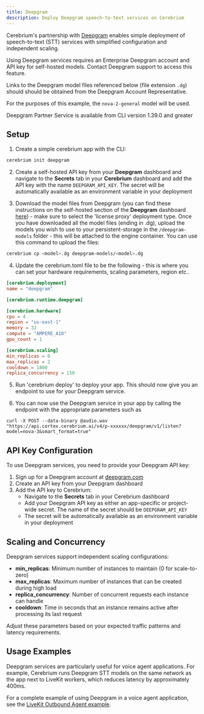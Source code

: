 ```yaml
---
title: Deepgram
description: Deploy Deepgram speech-to-text services on Cerebrium
---
```


Cerebrium's partnership with [Deepgram](https://www.deepgram.com/) enables simple deployment of speech-to-text (STT) services with simplified configuration and independent scaling.

<Note>
Using Deepgram services requires an Enterprise Deepgram account and API key for self-hosted models. Contact Deepgram support to access this feature.

Links to the Deepgram model files referenced below (file extension `.dg`) should should be obtained from the Deepgram Account Representative.

For the purposes of this example, the `nova-2-general` model will be used.

</Note>
<Note>
  Deepgram Partner Service is available from CLI version 1.39.0 and greater
</Note>

## Setup

1. Create a simple cerebrium app with the CLI:

```bash
cerebrium init deepgram
```

2. Create a self-hosted API key from your <b>Deepgram</b> dashboard and navigate to the **Secrets** tab in your <b>Cerebrium</b> dashboard and add the API key with the name `DEEPGRAM_API_KEY`. The secret will be automatically available as an environment variable in your deployment

3. Download the model files from Deepgram (you can find these instructions on the self-hosted section of the <b>Deepgram</b> dashboard [here](https://developers.deepgram.com/docs/deploy-deepgram-services#pull-deepgram-container-images)) - make sure to select the 'license proxy' deployment type.
   Once you have downloaded all the model files (ending in .dg), upload the models you wish to use to your persistent-storage in the `/deepgram-models` folder - this will be attached to the engine container. You can use this command to upload the files:

```bash
cerebrium cp <model>.dg deepgram-models/<model>.dg
```

4. Update the cerebrium.toml file to be the following - this is where you can set your hardware requirements, scaling parameters, region etc..

```toml
[cerebrium.deployment]
name = "deepgram"

[cerebrium.runtime.deepgram]

[cerebrium.hardware]
cpu = 4
region = "us-east-1"
memory = 32
compute = "AMPERE_A10"
gpu_count = 1

[cerebrium.scaling]
min_replicas = 0
max_replicas = 2
cooldown = 1800
replica_concurrency = 150
```

5. Run 'cerebrium deploy' to deploy your app. This should now give you an endpoint to use for your Deepgram service.

6. You can now use the Deepgram service in your app by calling the endpoint with the appropriate parameters such as

```curl
curl -X POST --data-binary @audio.wav "https://api.cortex.cerebrium.ai/v4/p-xxxxxx/deepgram/v1/listen?model=nova-3&smart_format=true"
```

## API Key Configuration

To use Deepgram services, you need to provide your Deepgram API key:

1. Sign up for a Deepgram account at [deepgram.com](https://www.deepgram.com/)
2. Create an API key from your Deepgram dashboard
3. Add the API key to Cerebrium:
   - Navigate to the **Secrets** tab in your Cerebrium dashboard
   - Add your Deepgram API key as either an app-specific or project-wide secret. The name of the secret should be `DEEPGRAM_API_KEY`
   - The secret will be automatically available as an environment variable in your deployment

## Scaling and Concurrency

Deepgram services support independent scaling configurations:

- **min_replicas**: Minimum number of instances to maintain (0 for scale-to-zero)
- **max_replicas**: Maximum number of instances that can be created during high load
- **replica_concurrency**: Number of concurrent requests each instance can handle
- **cooldown**: Time in seconds that an instance remains active after processing its last request

Adjust these parameters based on your expected traffic patterns and latency requirements.

## Usage Examples

Deepgram services are particularly useful for voice agent applications. For example, Cerebrium runs Deepgram STT models on the same network as the app next to LiveKit workers, which reduces latency by approximately 400ms.

For a complete example of using Deepgram in a voice agent application, see the [LiveKit Outbound Agent example](/v4/examples/livekit-outbound-agent).
